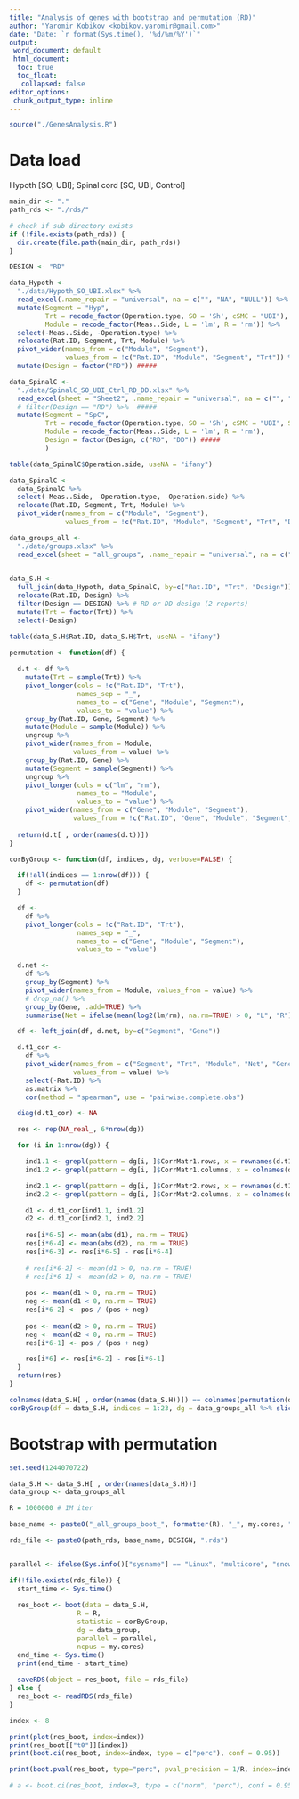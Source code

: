 ```yaml
---
title: "Analysis of genes with bootstrap and permutation (RD)"
author: "Yaromir Kobikov <kobikov.yaromir@gmail.com>"
date: "Date: `r format(Sys.time(), '%d/%m/%Y')`"
output:
 word_document: default
 html_document:
  toc: true
  toc_float:
   collapsed: false
editor_options:
 chunk_output_type: inline
---
```


```r

source("./GenesAnalysis.R")

```
# 
<!-- # https://thomasleeper.com/Rcourse/Tutorials/permutationtests.html -->

# Data load

Hypoth [SO, UBI];
Spinal cord [SO, UBI, Control]

```r

main_dir <- "."
path_rds <- "./rds/"

# check if sub directory exists 
if (!file.exists(path_rds)) {
  dir.create(file.path(main_dir, path_rds))
}

DESIGN <- "RD"

data_Hypoth <-
  "./data/Hypoth_SO_UBI.xlsx" %>% 
  read_excel(.name_repair = "universal", na = c("", "NA", "NULL")) %>% 
  mutate(Segment = "Hyp",
         Trt = recode_factor(Operation.type, SO = 'Sh', cSMC = "UBI"),
         Module = recode_factor(Meas..Side, L = 'lm', R = 'rm')) %>% 
  select(-Meas..Side, -Operation.type) %>% 
  relocate(Rat.ID, Segment, Trt, Module) %>% 
  pivot_wider(names_from = c("Module", "Segment"),
              values_from = !c("Rat.ID", "Module", "Segment", "Trt")) %>% 
  mutate(Design = factor("RD")) #####

data_SpinalC <-
  "./data/SpinalC_SO_UBI_Ctrl_RD_DD.xlsx" %>%
  read_excel(sheet = "Sheet2", .name_repair = "universal", na = c("", "NA", "NULL")) %>% 
  # filter(Design == "RD") %>%  #####
  mutate(Segment = "SpC",
         Trt = recode_factor(Operation.type, SO = 'Sh', cSMC = "UBI", SMC = "UBI"),
         Module = recode_factor(Meas..Side, L = 'lm', R = 'rm'),
         Design = factor(Design, c("RD", "DD")) #####
         )

table(data_SpinalC$Operation.side, useNA = "ifany")

data_SpinalC <- 
  data_SpinalC %>% 
  select(-Meas..Side, -Operation.type, -Operation.side) %>% 
  relocate(Rat.ID, Segment, Trt, Module) %>% 
  pivot_wider(names_from = c("Module", "Segment"),
              values_from = !c("Rat.ID", "Module", "Segment", "Trt", "Design")) #####

data_groups_all <-
  "./data/groups.xlsx" %>%
  read_excel(sheet = "all_groups", .name_repair = "universal", na = c("", "NA", "NULL"))
  
```


```r

data_S.H <- 
  full_join(data_Hypoth, data_SpinalC, by=c("Rat.ID", "Trt", "Design")) %>%
  relocate(Rat.ID, Design) %>% 
  filter(Design == DESIGN) %>% # RD or DD design (2 reports)
  mutate(Trt = factor(Trt)) %>% 
  select(-Design)

table(data_S.H$Rat.ID, data_S.H$Trt, useNA = "ifany")

```


```r


permutation <- function(df) {
  
  d.t <- df %>%
    mutate(Trt = sample(Trt)) %>%
    pivot_longer(cols = !c("Rat.ID", "Trt"),
                 names_sep = "_",
                 names_to = c("Gene", "Module", "Segment"),
                 values_to = "value") %>%
    group_by(Rat.ID, Gene, Segment) %>%
    mutate(Module = sample(Module)) %>%
    ungroup %>%
    pivot_wider(names_from = Module,
                values_from = value) %>%
    group_by(Rat.ID, Gene) %>%
    mutate(Segment = sample(Segment)) %>%
    ungroup %>%
    pivot_longer(cols = c("lm", "rm"),
                 names_to = "Module",
                 values_to = "value") %>%
    pivot_wider(names_from = c("Gene", "Module", "Segment"),
                values_from = !c("Rat.ID", "Gene", "Module", "Segment", "Trt"))
  
  return(d.t[ , order(names(d.t))])
}

```


```r

corByGroup <- function(df, indices, dg, verbose=FALSE) {

  if(!all(indices == 1:nrow(df))) {
    df <- permutation(df)
  }

  df <-
    df %>%
    pivot_longer(cols = !c("Rat.ID", "Trt"),
                 names_sep = "_",
                 names_to = c("Gene", "Module", "Segment"),
                 values_to = "value")

  d.net <-
    df %>%
    group_by(Segment) %>%
    pivot_wider(names_from = Module, values_from = value) %>%
    # drop_na() %>%
    group_by(Gene, .add=TRUE) %>%
    summarise(Net = ifelse(mean(log2(lm/rm), na.rm=TRUE) > 0, "L", "R") , .groups = "drop_last")

  df <- left_join(df, d.net, by=c("Segment", "Gene"))

  d.t1_cor <-
    df %>%
    pivot_wider(names_from = c("Segment", "Trt", "Module", "Net", "Gene"),
                values_from = value) %>%
    select(-Rat.ID) %>%
    as.matrix %>%
    cor(method = "spearman", use = "pairwise.complete.obs")

  diag(d.t1_cor) <- NA

  res <- rep(NA_real_, 6*nrow(dg))

  for (i in 1:nrow(dg)) {

    ind1.1 <- grepl(pattern = dg[i, ]$CorrMatr1.rows, x = rownames(d.t1_cor))
    ind1.2 <- grepl(pattern = dg[i, ]$CorrMatr1.columns, x = colnames(d.t1_cor))

    ind2.1 <- grepl(pattern = dg[i, ]$CorrMatr2.rows, x = rownames(d.t1_cor))
    ind2.2 <- grepl(pattern = dg[i, ]$CorrMatr2.columns, x = colnames(d.t1_cor))

    d1 <- d.t1_cor[ind1.1, ind1.2]
    d2 <- d.t1_cor[ind2.1, ind2.2]
  
    res[i*6-5] <- mean(abs(d1), na.rm = TRUE)
    res[i*6-4] <- mean(abs(d2), na.rm = TRUE)
    res[i*6-3] <- res[i*6-5] - res[i*6-4]
    
    # res[i*6-2] <- mean(d1 > 0, na.rm = TRUE)
    # res[i*6-1] <- mean(d2 > 0, na.rm = TRUE)
    
    pos <- mean(d1 > 0, na.rm = TRUE)
    neg <- mean(d1 < 0, na.rm = TRUE)
    res[i*6-2] <- pos / (pos + neg)
    
    pos <- mean(d2 > 0, na.rm = TRUE)
    neg <- mean(d2 < 0, na.rm = TRUE)
    res[i*6-1] <- pos / (pos + neg)

    res[i*6] <- res[i*6-2] - res[i*6-1]
  }
  return(res)
}

```


```r

colnames(data_S.H[ , order(names(data_S.H))]) == colnames(permutation(data_S.H[ , order(names(data_S.H))]))
corByGroup(df = data_S.H, indices = 1:23, dg = data_groups_all %>% slice(1:1))

```


# Bootstrap with permutation

```r

set.seed(1244070722)

data_S.H <- data_S.H[ , order(names(data_S.H))]
data_group <- data_groups_all

R = 1000000 # 1M iter

base_name <- paste0("_all_groups_boot_", formatter(R), "_", my.cores, "_cores_")

rds_file <- paste0(path_rds, base_name, DESIGN, ".rds")


parallel <- ifelse(Sys.info()["sysname"] == "Linux", "multicore", "snow")

if(!file.exists(rds_file)) {
  start_time <- Sys.time()
  
  res_boot <- boot(data = data_S.H,
                 R = R,
                 statistic = corByGroup,
                 dg = data_group,
                 parallel = parallel,
                 ncpus = my.cores)
  end_time <- Sys.time()
  print(end_time - start_time)
  
  saveRDS(object = res_boot, file = rds_file)
} else {
  res_boot <- readRDS(rds_file)
}

```


```r

index <- 8

print(plot(res_boot, index=index))
print(res_boot[["t0"]][index])
print(boot.ci(res_boot, index=index, type = c("perc"), conf = 0.95))

print(boot.pval(res_boot, type="perc", pval_precision = 1/R, index=index, theta_null = res_boot[["t0"]][index]))

# a <- boot.ci(res_boot, index=3, type = c("norm", "perc"), conf = 0.95)

```
